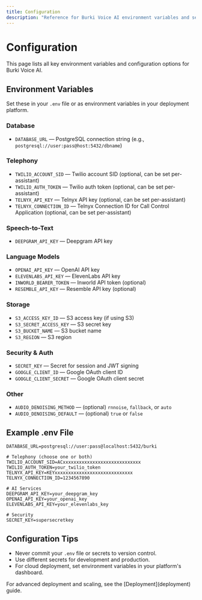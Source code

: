 ```yaml
---
title: Configuration
description: "Reference for Burki Voice AI environment variables and settings"
---
```


# Configuration

This page lists all key environment variables and configuration options for Burki Voice AI.

## Environment Variables
Set these in your `.env` file or as environment variables in your deployment platform.

### Database
- `DATABASE_URL` — PostgreSQL connection string (e.g., `postgresql://user:pass@host:5432/dbname`)

### Telephony
- `TWILIO_ACCOUNT_SID` — Twilio account SID (optional, can be set per-assistant)
- `TWILIO_AUTH_TOKEN` — Twilio auth token (optional, can be set per-assistant)
- `TELNYX_API_KEY` — Telnyx API key (optional, can be set per-assistant)
- `TELNYX_CONNECTION_ID` — Telnyx Connection ID for Call Control Application (optional, can be set per-assistant)

### Speech-to-Text
- `DEEPGRAM_API_KEY` — Deepgram API key

### Language Models
- `OPENAI_API_KEY` — OpenAI API key
- `ELEVENLABS_API_KEY` — ElevenLabs API key
- `INWORLD_BEARER_TOKEN` — Inworld API token (optional)
- `RESEMBLE_API_KEY` — Resemble API key (optional)

### Storage
- `S3_ACCESS_KEY_ID` — S3 access key (if using S3)
- `S3_SECRET_ACCESS_KEY` — S3 secret key
- `S3_BUCKET_NAME` — S3 bucket name
- `S3_REGION` — S3 region

### Security & Auth
- `SECRET_KEY` — Secret for session and JWT signing
- `GOOGLE_CLIENT_ID` — Google OAuth client ID
- `GOOGLE_CLIENT_SECRET` — Google OAuth client secret

### Other
- `AUDIO_DENOISING_METHOD` — (optional) `rnnoise`, `fallback`, or `auto`
- `AUDIO_DENOISING_DEFAULT` — (optional) `true` or `false`

## Example .env File
```env
DATABASE_URL=postgresql://user:pass@localhost:5432/burki

# Telephony (choose one or both)
TWILIO_ACCOUNT_SID=ACxxxxxxxxxxxxxxxxxxxxxxxxxxxxx
TWILIO_AUTH_TOKEN=your_twilio_token
TELNYX_API_KEY=KEYxxxxxxxxxxxxxxxxxxxxxxxxxxxxx
TELNYX_CONNECTION_ID=1234567890

# AI Services
DEEPGRAM_API_KEY=your_deepgram_key
OPENAI_API_KEY=your_openai_key
ELEVENLABS_API_KEY=your_elevenlabs_key

# Security
SECRET_KEY=supersecretkey
```

## Configuration Tips
- Never commit your `.env` file or secrets to version control.
- Use different secrets for development and production.
- For cloud deployment, set environment variables in your platform's dashboard.

<Callout type="info">
For advanced deployment and scaling, see the [Deployment](deployment) guide.
</Callout> 